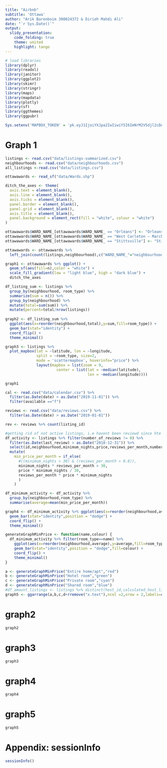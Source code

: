 ```yaml
---
title: "Airbnb"
subtitle: 'Ottawa'
author: "Arik Barenboim 300024372 & Dirieh Mahdi Ali"
date: "`r Sys.Date()`"
output: 
  slidy_presentation:
    code_folding: true
    theme: united
    highlight: tango
---
```


```r

# load libraries
library(dplyr)
library(readxl)
library(janitor)
library(ggplot2)
library(skimr)
library(stringr)
library(maps)
library(mapdata)
library(plotly)
library(sf)
library(ggthemes)
library(ggpubr)

Sys.setenv('MAPBOX_TOKEN' = 'pk.eyJ1IjoiYXJpa2IwIiwiYSI6ImNrM2V5djl2cDAwbzkzZG5sMG16ZndnbmYifQ.BfoEKQZ2gykEJvFmt1xe8Q')
```


# Graph 1

```r
listings <- read.csv("data/listings-summarized.csv")
neighbourhoods <- read.csv("data/neighbourhoods.csv")
all_listings <-read.csv("data/listings.csv")

ottawawards <- read_sf("data/Wards.shp")

ditch_the_axes <- theme(
  axis.text = element_blank(),
  axis.line = element_blank(),
  axis.ticks = element_blank(),
  panel.border = element_blank(),
  panel.grid = element_blank(),
  axis.title = element_blank(),
  panel.background = element_rect(fill = "white", colour = "white")
)

ottawawards$WARD_NAME_[ottawawards$WARD_NAME_ == "Orléans"] <- "Orleans"
ottawawards$WARD_NAME_[ottawawards$WARD_NAME_ == "West Carleton – March"] <- "West Carleton-March"
ottawawards$WARD_NAME_[ottawawards$WARD_NAME_ == "Stittsville"] <- "Stittsville-Kanata West"

ottawawards <- ottawawards %>%
  left_join(count(listings,neighbourhood),c("WARD_NAME_"="neighbourhood"))

graph1 <- ottawawards %>% ggplot() + 
  geom_sf(aes(fill=n),color = "white") +
  scale_fill_gradient(low = "light blue", high = "dark blue") +
  ditch_the_axes

df_listing_sum <- listings %>% 
  group_by(neighbourhood, room_type) %>% 
  summarize(sum = n()) %>%
  group_by(neighbourhood) %>%
  mutate(total=sum(sum)) %>%
  mutate(percent=total/nrow(listings))
  
graph2 <- df_listing_sum %>%
  ggplot(aes(x=reorder(neighbourhood,total),y=sum,fill=room_type)) +
  geom_bar(stat="identity") +
  coord_flip() +
  theme_minimal()

graph3 <- listings %>%
  plot_mapbox(lat = ~latitude, lon = ~longitude,
              split = ~room_type, size=2,
              mode = 'scattermapbox', hoverinfo="price") %>%
              layout(mapbox = list(zoom = 9,
                       center = list(lat = ~median(latitude),
                                     lon = ~median(longitude))))

graph1
```

```r
cal <- read.csv("data/calendar.csv") %>%
  filter(as.Date(date) < as.Date("2019-11-01")) %>%
  filter(available =="f")

reviews <- read.csv("data/reviews.csv") %>%
  filter(as.Date(date) > as.Date("2019-01-01"))

rev <- reviews %>% count(listing_id)

#getting rid of not active listings, i.e havent been reviewd since hte beging of the year and have less than 1 review per month
df_activity <- listings %>% filter(number_of_reviews != 0) %>%
  filter(as.Date(last_review) > as.Date("2018-12-31")) %>%
  select(id,neighbourhood,minimum_nights,price,reviews_per_month,number_of_reviews,room_type) %>% 
  mutate(
    min_price_per_month = if_else(
      #((minimum_nights > 30) & (reviews_per_month > 0.8)),
      minimum_nights * reviews_per_month > 30,
      price * minimum_nights / 30,
      reviews_per_month * price * minimum_nights
      )
    )

df_minimum_activity <- df_activity %>%
  group_by(neighbourhood,room_type) %>%
  summarise(average=mean(min_price_per_month))

graph4 <- df_minimum_activity %>% ggplot(aes(x=reorder(neighbourhood,average),y=average,fill=room_type)) +
  geom_bar(stat="identity",position = "dodge") +
  coord_flip() +
  theme_minimal()

generateGraphMinPrice <- function(name,colour) {
  df_minimum_activity %>% filter(room_type==name) %>%
    ggplot(aes(x=reorder(neighbourhood,average),y=average,fill=room_type)) +
    geom_bar(stat="identity",position = "dodge",fill=colour) +
    coord_flip() +
    theme_minimal()
}

a <- generateGraphMinPrice("Entire home/apt","red")
b <- generateGraphMinPrice("Hotel room","green")
c <- generateGraphMinPrice("Private room","cyan")
d <- generateGraphMinPrice("Shared room","blue")
#df_amount_listings <- listings %>% distinct(host_id,calculated_host_listings_count)%>% filter(calculated_host_listings_count > 2)
graph5 <- ggarrange(a,b,c,d+rremove("x.text"),ncol =2,nrow = 2,labels=c("Entire home/apt","Hotel room","Private room","Shared room"),common.legend = TRUE,legend = "bottom")
```

# graph2

```r
graph2
```

# graph3

```r
graph3
```

# graph4

```r
graph4
```

# graph5

```r
graph5
```

# Appendix: sessionInfo

```r
sessionInfo()
```

